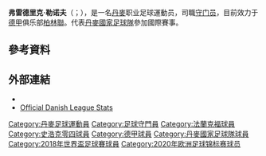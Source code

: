 {{noteTA
|G1=uefa
|G2=Football
|G3=德甲
|1=zh-hans:勒诺夫; zh-hk:朗紐; zh-tw:勞諾
|2=zh-hans:弗雷德里克; zh-hk:費特歷克; zh-tw:弗里德里克
}}
{{Infobox football biography
| name                = 弗雷德里克·勒诺夫<br />Frederik Rønnow
| image               = FrederikRönnow.jpg
| caption             = 
| fullname            = 
| nickname            = 
| birth_date          = {{birth date and age|1992|08|04}}
| birth_place         = {{DEN}}[[霍尔森斯|霍尔森斯]]
| country             = {{DEN}}
| height              = {{height|m=1.9}}<ref>{{cite web |url=https://tournament.fifadata.com/documents/FWC/2018/pdf/FWC_2018_SQUADLISTS.PDF |title=2018 FIFA World Cup Russia – List of Players |website=FIFA.com |publisher=Fédération Internationale de Football Association |date=4 June 2018 |access-date=19 June 2018 |archive-date=2018-06-19 |archive-url=https://web.archive.org/web/20180619164139/https://tournament.fifadata.com/documents/FWC/2018/pdf/FWC_2018_SQUADLISTS.PDF |dead-url=no }}</ref>
| position            = [[守門員|守門員]]
| currentclub = [[柏林联盟足球俱乐部|柏林聯]]
| clubnumber  = 19
| youthyears1         = 
| youthclubs1         = Stensballe IK
| youthyears2         = 
| youthclubs2         = [[霍尔森斯联合俱乐部|霍尔森斯]]
| years1              = 2010–2015
| clubs1              = [[霍尔森斯联合俱乐部|霍尔森斯]]
| caps1               = 56
| goals1              = 0
| years2              = 2013–2014
| clubs2              = →[[埃斯比约联合足球俱乐部|埃斯比约]] (外借)
| caps2               = 18
| goals2              = 0
| years3              = 2015–2018
| clubs3              = [[邦比足球會|布隆德比]]
| caps3               = 99
| goals3              = 0
| years4              = 2018–2021
| clubs4              = [[法兰克福足球俱乐部|法兰克福]]
| caps4               = 11
| goals4              = 0
| years5      = 2020–2021  |clubs5 = → [[沙尔克04足球俱乐部|沙尔克04]] (外借) | caps5 = 11 | goals5 = 0
| years6              = 2021–
| clubs6              = [[柏林联盟足球俱乐部|柏林聯]]
| caps6               = 0
| goals6              = 0
| nationalyears1 = 2010      |nationalteam1 = [[丹麥U18|丹麥U18]] |nationalcaps1 = 4  |nationalgoals1 = 0
| nationalyears2 = 2010–2011 |nationalteam2 = [[丹麥U19|丹麥U19]] |nationalcaps2 = 3  |nationalgoals2 = 0
| nationalyears3 = 2012      |nationalteam3 = [[丹麥U20|丹麥U20]] |nationalcaps3 = 1  |nationalgoals3 = 0
| nationalyears4 = 2012–2015 |nationalteam4 = [[丹麥21歲以下國家足球隊|丹麥U21]] |nationalcaps4 = 14 |nationalgoals4 = 0
| nationalyears5 = 2016–     |nationalteam5 = [[丹麥國家足球隊|丹麥]]           |nationalcaps5 = 8  |nationalgoals5 = 0
| medaltemplates      = 
| club-update         = 2021年7月20日
| nationalteam-update = 2021年6月17日
}}

'''弗雷德里克·勒诺夫'''（{{lang-da|'''Frederik Rønnow'''}}；{{bd|1992年|8月4日}}），是一名[[丹麥|丹麥]]职业足球運動员，司職[[守门员|守门员]]，目前效力于[[德甲|德甲]]俱乐部[[柏林联盟足球俱乐部|柏林聯]]。代表[[丹麥國家足球隊|丹麥國家足球隊]]參加國際賽事。

==參考資料==
{{Reflist}}

== 外部連結 ==
*{{Soccerway}}
*[http://www.danskfodbold.com/spiller.php?ligaid=2001&spillerid=11396 Official Danish League Stats] {{Wayback|url=http://www.danskfodbold.com/spiller.php?ligaid=2001&spillerid=11396 |date=20200815130406 }}

{{柏林聯球員名單}}
{{2018年世界盃足球賽丹麥參賽名單}}
{{2020年欧洲足球锦标赛丹麦参赛名单}}

{{DEFAULTSORT: Rønnow, Frederik}}
[[Category:丹麥足球運動員|Category:丹麥足球運動員]]
[[Category:足球守門員|Category:足球守門員]]
[[Category:法蘭克福球員|Category:法蘭克福球員]]
[[Category:史浩克零四球員|Category:史浩克零四球員]]
[[Category:德甲球員|Category:德甲球員]]
[[Category:丹麥國家足球隊球員|Category:丹麥國家足球隊球員]]
[[Category:2018年世界盃足球賽球員|Category:2018年世界盃足球賽球員]]
[[Category:2020年欧洲足球锦标赛球员|Category:2020年欧洲足球锦标赛球员]]